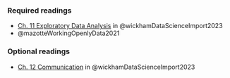 ### Required readings

-   [Ch. 11 Exploratory Data Analysis](https://r4ds.hadley.nz/eda) in @wickhamDataScienceImport2023
-   @mazotteWorkingOpenlyData2021

### Optional readings

-   [Ch. 12 Communication](https://r4ds.hadley.nz/communication) in @wickhamDataScienceImport2023

